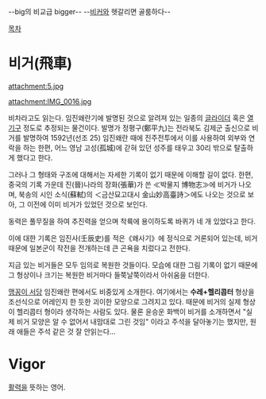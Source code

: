 --big의 비교급 bigger-- --[[비커]]와 헷갈리면 골룸하다--

[[목차]]
= 비거(飛車) =

attachment:5.jpg


attachment:IMG_0016.jpg

비차라고도 읽는다. 임진왜란기에 발명된 것으로 알려져 있는 일종의 [[글라이더]] 혹은 [[열기구]] 정도로 추정되는 물건이다. 발명가 정평구(鄭平九)는 전라북도 김제군 출신으로 비거를 발명하여 1592년(선조 25) 임진왜란 때에 진주전투에서 이를 사용하여 외부와 연락을 하는 한편, 어느 영남 고성(孤城)에 갇혀 있던 성주를 태우고 30리 밖으로 탈출하게 했다고 한다. 

그러나 그 형태와 구조에 대해서는 자세한 기록이 없기 때문에 이해할 길이 없다. 한편, 중국의 기록 가운데 진(晉)나라의 장화(張華)가 쓴 ≪박물지 博物志≫에 비거가 나오며, 북송의 시인 소식(蘇軾)의 ＜금산묘고대시 金山妙高臺詩＞에도 나오는 것으로 보아, 그 이전에 이미 비거가 있었던 것으로 보인다.

동력은 풀무질을 하여 추진력을 얻으며 착륙에 용이하도록 바퀴가 네 개 있었다고 한다.

이에 대한 기록은 임진사(壬辰史)를 적은《왜사기》에 정식으로 거론되어 있는데, 비거 때문에 일본군이 작전을 전개하는데 큰 곤욕을 치렀다고 전한다.

지금 있는 비거들은 모두 임의로 복원한 것들이다. 모습에 대한 그림 기록이 없기 때문에 그 형상이나 크기는 복원한 비거마다 들쭉날쭉이라서 아쉬움을 더한다.

[[맹꽁이 서당]] 임진왜란 편에서도 비중있게 소개한다. 여기에서는 '''수레+헬리콥터''' 형상을 조선식으로 어레인지 한 듯한 괴이한 모양으로 그려지고 있다. 때문에 비거의 실제 형상이 헬리콥터 형이라 생각하는 사람도 있다. 물론 윤승운 화백이 비거를 소개하면서 "실제 비거 모양은 알 수 없어서 내맘대로 그린 것임" 이라고 주석을 달아놓기는 했지만, 원래 애들은 주석 같은 것 잘 안읽는다...

= Vigor =
[[활력]]을 뜻하는 영어.
